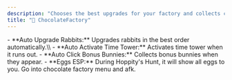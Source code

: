 ```yaml
---
description: "Chooses the best upgrades for your factory and collects chocolate for you. It also shows chocolate eggs around the world."
title: "🍫 ChocolateFactory"
---
```


<Accordion title="General" icon="gear">
  - **Auto Upgrade Rabbits:** Upgrades rabbits in the best order automatically.\\
  - **Auto Activate Time Tower:** Activates time tower when it runs out.
  - **Auto Click Bonus Bunnies:** Collects bonus bunnies when they appear.
  - **Eggs ESP:** During Hoppity's Hunt, it will show all eggs to you.
</Accordion>

<Accordion title="Usage Notes" icon="note-sticky">
  Go into chocolate factory menu and afk.
</Accordion>